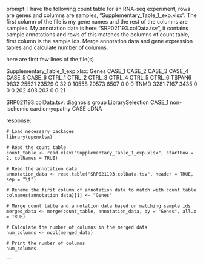 prompt:
I have the following count table for an RNA-seq experiment, rows are genes and columns are samples, "Supplementary_Table_1_exp.xlsx". The first column of the file is my gene names and the rest of the columns are samples. My annotation data is here  "SRP021193.colData.tsv", it contains sample annotations and rows of this matches the columns of count table, first column is the sample ids. Merge annotation data and gene expression tables and calculate number of columns.

here are first few lines of the file(s).

Supplementary_Table_1_exp.xlsx:
Genes	CASE_1	CASE_2	CASE_3	CASE_4	CASE_5	CASE_6	CTRL_1	CTRL_2	CTRL_3	CTRL_4	CTRL_5	CTRL_6
TSPAN6	9832	25521	23529	0	32	0	10558	20573	6507	0	0	 0
TNMD	3281	 7167	 3435	0	 0	0	  202	  403	 203	0	0	21


SRP021193.colData.tsv:
	diagnosis	group	LibrarySelection
CASE_1	non-ischemic cardiomyopathy	CASE	cDNA


response:
```
# Load necessary packages
library(openxlsx)

# Read the count table
count_table <- read.xlsx("Supplementary_Table_1_exp.xlsx", startRow = 2, colNames = TRUE)

# Read the annotation data
annotation_data <- read.table("SRP021193.colData.tsv", header = TRUE, sep = "\t")

# Rename the first column of annotation data to match with count table
colnames(annotation_data)[1] <- "Genes"

# Merge count table and annotation data based on matching sample ids
merged_data <- merge(count_table, annotation_data, by = "Genes", all.x = TRUE)

# Calculate the number of columns in the merged data
num_columns <- ncol(merged_data)

# Print the number of columns
num_columns
```
```
